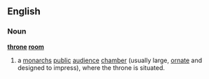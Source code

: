 ==English==
===Noun===
'''[[throne]] [[room]]'''
{{wikipedia}}
#a [[monarch]]s [[public]] [[audience]] [[chamber]] (usually large, [[ornate]] and designed to impress), where the throne is situated.